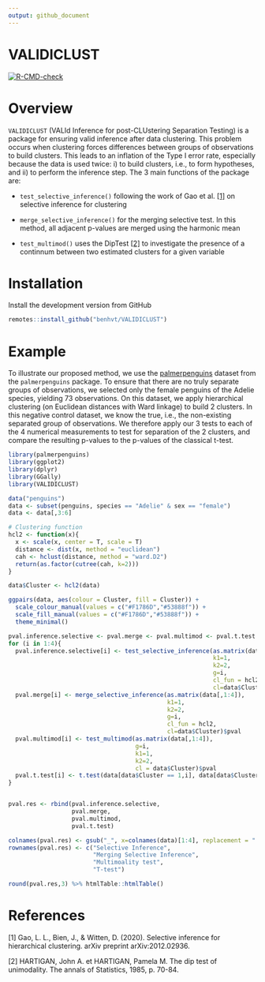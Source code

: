 ```yaml
---
output: github_document
---
```


# VALIDICLUST
  <!-- badges: start -->
  [![R-CMD-check](https://github.com/benhvt/VALIDICLUST/workflows/R-CMD-check/badge.svg)](https://github.com/benhvt/VALIDICLUST/actions)
  <!-- badges: end -->

# Overview 

`VALIDICLUST` (VALId Inference for post-CLUstering Separation Testing) is a package for ensuring valid inference after data clustering. This problem occurs when clustering forces differences between groups of observations to build clusters. This leads to an inflation of the Type I error rate, especially because the data is used twice: i) to build clusters, i.e., to form hypotheses, and ii) to perform the inference step. The 3 main functions of the package are:

* `test_selective_inference()` following the work of Gao et al. [[1]](#1) on selective inference for clustering

* `merge_selective_inference()` for the merging selective test. In this method, all adjacent p-values are merged using the harmonic mean

* `test_multimod()` uses the DipTest [[2]](#2) to investigate the presence of a continnum between two estimated clusters for a given variable

# Installation

Install the development version from GitHub

```r
remotes::install_github("benhvt/VALIDICLUST")
```

# Example 

To illustrate our proposed method, we use the [palmerpenguins](https://allisonhorst.github.io/palmerpenguins/) dataset from the `palmerpenguins` package. To ensure that there are no truly separate groups of observations, we selected only the female penguins of the Adelie species, yielding 73 observations. On this dataset, we apply hierarchical clustering (on Euclidean distances with Ward linkage) to build 2 clusters. In this negative control dataset, we know the true, i.e., the non-existing separated group of observations. We therefore apply our 3 tests to each of the 4 numerical measurements to test for separation of the 2 clusters, and compare the resulting p-values to the p-values of the classical t-test.

```r
library(palmerpenguins)
library(ggplot2)
library(dplyr)
library(GGally)
library(VALIDICLUST)
```

```r
data("penguins")
data <- subset(penguins, species == "Adelie" & sex == "female")
data <- data[,3:6]

# Clustering function 
hcl2 <- function(x){
  x <- scale(x, center = T, scale = T)
  distance <- dist(x, method = "euclidean")
  cah <- hclust(distance, method = "ward.D2")
  return(as.factor(cutree(cah, k=2)))
}

data$Cluster <- hcl2(data)

ggpairs(data, aes(colour = Cluster, fill = Cluster)) + 
  scale_colour_manual(values = c("#F1786D","#53888f")) + 
  scale_fill_manual(values = c("#F1786D","#53888f")) + 
  theme_minimal()

pval.inference.selective <- pval.merge <- pval.multimod <- pval.t.test <- rep(NA, 4)
for (i in 1:4){
  pval.inference.selective[i] <- test_selective_inference(as.matrix(data[,1:4]), 
                                                          k1=1, 
                                                          k2=2, 
                                                          g=i, 
                                                          cl_fun = hcl2, 
                                                          cl=data$Cluster)$pval
  pval.merge[i] <- merge_selective_inference(as.matrix(data[,1:4]),
                                             k1=1, 
                                             k2=2, 
                                             g=i, 
                                             cl_fun = hcl2,
                                             cl=data$Cluster)$pval
  pval.multimod[i] <- test_multimod(as.matrix(data[,1:4]),
                                    g=i,
                                    k1=1, 
                                    k2=2,
                                    cl = data$Cluster)$pval
  pval.t.test[i] <- t.test(data[data$Cluster == 1,i], data[data$Cluster==2, i])$p.value
}


pval.res <- rbind(pval.inference.selective, 
                  pval.merge,
                  pval.multimod,
                  pval.t.test)

colnames(pval.res) <- gsub("_", x=colnames(data)[1:4], replacement = " ")
rownames(pval.res) <- c("Selective Inference",
                        "Merging Selective Inference",
                        "Multimoality test", 
                        "T-test")

round(pval.res,3) %>% htmlTable::htmlTable()
```


# References
<a id="1">[1]</a> 
Gao, L. L., Bien, J., & Witten, D. (2020). Selective inference for hierarchical clustering. arXiv preprint arXiv:2012.02936.

<a id="2">[2]</a>
HARTIGAN, John A. et HARTIGAN, Pamela M. The dip test of unimodality. The annals of Statistics, 1985, p. 70-84.
